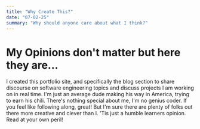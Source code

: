 ```yaml
---
title: "Why Create This?"
date: "07-02-25"
summary: "Why should anyone care about what I think?"
---
```


# My Opinions don't matter but here they are...

I created this portfolio site, and specifically the blog section to share discourse on software engineering topics
and discuss projects I am working on in real time. I'm just an average dude making his way in America, trying to earn
his chili. There's nothing special about me, I'm no genius coder. If you feel like following along, great! But I'm sure
there are plenty of folks out there more creative and clever than I. 'Tis just a humble learners opinion. Read at your
own peril!

